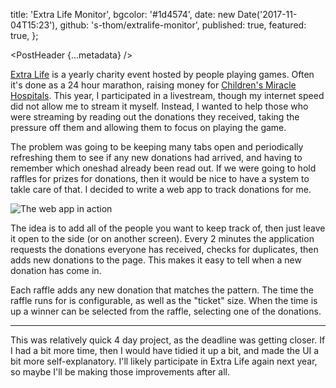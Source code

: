 
  title: 'Extra Life Monitor',
  bgcolor: '#1d4574',
  date: new Date('2017-11-04T15:23'),
  github: 's-thom/extralife-monitor',
  published: true,
  featured: true,
};

<PostHeader {...metadata} />

[Extra Life](https://www.extra-life.org/) is a yearly charity event hosted by people playing games. Often it's done as a 24 hour marathon, raising money for [Children's Miracle Hospitals](https://childrensmiraclenetworkhospitals.org/home/). This year, I participated in a livestream, though my internet speed did not allow me to stream it myself. Instead, I wanted to help those who were streaming by reading out the donations they received, taking the pressure off them and allowing them to focus on playing the game.

The problem was going to be keeping many tabs open and periodically refreshing them to see if any new donations had arrived, and having to remember which oneshad already been read out. If we were going to hold raffles for prizes for donations, then it would be nice to have a system to takle care of that. I decided to write a web app to track donations for me.

![The web app in action](/assets/projects/extralife-monitor/screen.png)

The idea is to add all of the people you want to keep track of, then just leave it open to the side (or on another screen). Every 2 minutes the application requests the donations everyone has received, checks for duplicates, then adds new donations to the page. This makes it easy to tell when a new donation has come in.

Each raffle adds any new donation that matches the pattern. The time the raffle runs for is configurable, as well as the "ticket" size. When the time is up a winner can be selected from the raffle, selecting one of the donations.

---

This was relatively quick 4 day project, as the deadline was getting closer. If I had a bit more time, then I would have tidied it up a bit, and made the UI a bit more self-explanatory. I'll likely participate in Extra Life again next year, so maybe I'll be making those improvements after all.
